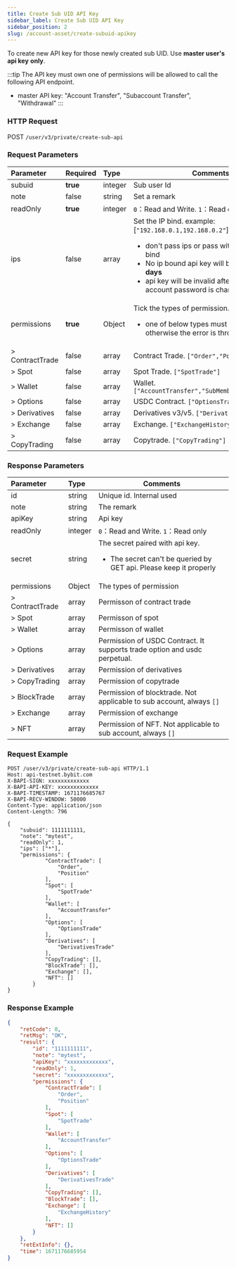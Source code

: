 ```yaml
---
title: Create Sub UID API Key
sidebar_label: Create Sub UID API Key
sidebar_position: 2
slug: /account-asset/create-subuid-apikey
---
```

To create new API key for those newly created sub UID. Use **master user's api key** **only**.

:::tip
The API key must own one of permissions will be allowed to call the following API endpoint.
* master API key: "Account Transfer", "Subaccount Transfer", "Withdrawal"
:::

### HTTP Request
POST `/user/v3/private/create-sub-api`

### Request Parameters
| Parameter | Required | Type | Comments|
|:----- |:-------|:-----|------ |
|subuid |<b>true</b> |integer |Sub user Id|
|note |false |string |Set a remark |
|readOnly |<b>true</b> |integer |`0`：Read and Write. `1`：Read only |
|ips |false |array |Set the IP bind. example: [`"192.168.0.1,192.168.0.2"`]<b>note:</b><ul><li>don't pass ips or pass with ["`*`"] means no bind</li><li>No ip bound api key will be <b>invalid after 90 days</b></li><li>api key will be invalid after <b>7 days</b> once the account password is changed</li></ul>|
|permissions |<b>true</b> |Object |Tick the types of permission.<ul><li> one of below types must be passed, otherwise the error is thrown</li></ul>|
|> ContractTrade |false |array |Contract Trade. `["Order","Position"]` |
|> Spot |false |array |Spot Trade. `["SpotTrade"]` |
|> Wallet |false |array |Wallet. `["AccountTransfer","SubMemberTransferList"]` |
|> Options |false |array |USDC Contract. `["OptionsTrade"]`|
|> Derivatives |false |array |Derivatives v3/v5. `["DerivativesTrade"]` |
|> Exchange |false |array |Exchange. `["ExchangeHistory"]` |
|> CopyTrading |false |array |Copytrade. `["CopyTrading"]`|

### Response Parameters
| Parameter | Type | Comments|
|:----- |:-----|----- |
|id |string |Unique id. Internal used |
|note |string |The remark|
|apiKey |string |Api key |
|readOnly |integer |`0`：Read and Write. `1`：Read only |
|secret |string |The secret paired with api key.<ul><li>The secret can't be queried by GET api. Please keep it properly</li> </ul>|
|permissions |Object |The types of permission |
|> ContractTrade |array |Permisson of contract trade |
|> Spot |array |Permisson of spot |
|> Wallet |array |Permisson of wallet |
|> Options |array |Permission of USDC Contract. It supports trade option and usdc perpetual. |
|> Derivatives |array |Permission of derivatives |
|> CopyTrading |array |Permission of copytrade|
|> BlockTrade |array |Permission of blocktrade. Not applicable to sub account, always `[]` |
|> Exchange |array |Permission of exchange |
|> NFT |array |Permission of NFT. Not applicable to sub account, always `[]` |

### Request Example

```http
POST /user/v3/private/create-sub-api HTTP/1.1
Host: api-testnet.bybit.com
X-BAPI-SIGN: xxxxxxxxxxxxx
X-BAPI-API-KEY: xxxxxxxxxxxxx
X-BAPI-TIMESTAMP: 1671176685767
X-BAPI-RECV-WINDOW: 50000
Content-Type: application/json
Content-Length: 796

{
    "subuid": 1111111111,
    "note": "mytest",
    "readOnly": 1,
    "ips": ["*"],
    "permissions": {
            "ContractTrade": [
                "Order",
                "Position"
            ],
            "Spot": [
                "SpotTrade"
            ],
            "Wallet": [
                "AccountTransfer"
            ],
            "Options": [
                "OptionsTrade"
            ],
            "Derivatives": [
                "DerivativesTrade"
            ],
            "CopyTrading": [],
            "BlockTrade": [],
            "Exchange": [],
            "NFT": []
        }
}
```

### Response Example

```json
{
    "retCode": 0,
    "retMsg": "OK",
    "result": {
        "id": "1111111111",
        "note": "mytest",
        "apiKey": "xxxxxxxxxxxxx",
        "readOnly": 1,
        "secret": "xxxxxxxxxxxxx",
        "permissions": {
            "ContractTrade": [
                "Order",
                "Position"
            ],
            "Spot": [
                "SpotTrade"
            ],
            "Wallet": [
                "AccountTransfer"
            ],
            "Options": [
                "OptionsTrade"
            ],
            "Derivatives": [
                "DerivativesTrade"
            ],
            "CopyTrading": [],
            "BlockTrade": [],
            "Exchange": [
                "ExchangeHistory"
            ],
            "NFT": []
        }
    },
    "retExtInfo": {},
    "time": 1671176685954
}
```
